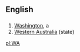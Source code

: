 ==English==

==={{Abbreviation}}===
#[[Washington]], a {{USstate}}
#[[Western Australia]] (state)

[[pl:WA]]